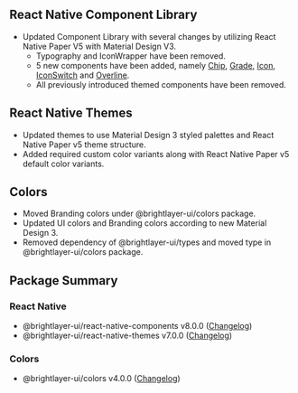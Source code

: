 
## React Native Component Library

-   Updated Component Library with several changes by utilizing React Native Paper V5 with Material Design V3.
    -   Typography and IconWrapper have been removed.
    -   5 new components have been added, namely [Chip](https://brightlayer-ui-components.github.io/react-native/?path=/info/components-documentation--chip), [Grade](https://brightlayer-ui-components.github.io/react-native/?path=/info/components-documentation--grade), [Icon](https://brightlayer-ui-components.github.io/react-native/?path=/info/components-documentation--icons), [IconSwitch](https://brightlayer-ui-components.github.io/react-native/?path=/info/components-documentation--icon-switch) and [Overline](https://brightlayer-ui-components.github.io/react-native/?path=/info/components-documentation--overline).
    -   All previously introduced themed components have been removed.

## React Native Themes

-   Updated themes to use Material Design 3 styled palettes and React Native Paper v5 theme structure.
-   Added required custom color variants along with React Native Paper v5 default color variants.

## Colors

-   Moved Branding colors under @brightlayer-ui/colors package.
-   Updated UI colors and Branding colors according to new Material Design 3.
-   Removed dependency of @brightlayer-ui/types and moved type in @brightlayer-ui/colors package.

## Package Summary

### React Native

-   @brightlayer-ui/react-native-components v8.0.0 ([Changelog](https://github.com/etn-ccis/blui-react-native-component-library/blob/master/CHANGELOG.md))
-   @brightlayer-ui/react-native-themes v7.0.0 ([Changelog](https://github.com/etn-ccis/blui-react-native-themes/blob/master/CHANGELOG.md))

### Colors

-   @brightlayer-ui/colors v4.0.0 ([Changelog](https://github.com/etn-ccis/blui-colors/blob/master/CHANGELOG.md))
